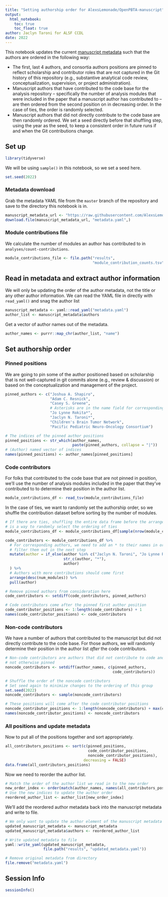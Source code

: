 ```yaml
---
title: "Setting authorship order for AlexsLemonade/OpenPBTA-manuscript"
output: 
  html_notebook:
    toc: true
    toc_float: true
author: Jaclyn Taroni for ALSF CCDL
date: 2022
---
```


This notebook updates the current [manuscript metadata](https://github.com/AlexsLemonade/OpenPBTA-manuscript/blob/master/content/metadata.yaml) such that the authors are ordered in the following way:

* The first, last 4 authors, and consortia authors positions are pinned to reflect scholarship and contributor roles that are not captured in the Git history of this repository (e.g., substantive analytical code review, conceptualization, supervision, or project administration).
* Manuscript authors that have contributed to the code base for the analysis repository -- specifically the number of analysis modules that were included in the paper that a manuscript author has contributed to -- are then ordered from the second position on in decreasing order.
In the case of ties, the order is randomly selected.
* Manuscript authors that did not directly contribute to the code base are then randomly ordered. 
We set a seed directly before that shuffling step, using the year as the seed, to keep a consistent order in future runs if and when the Git contributions change.

## Set up

```r
library(tidyverse)
```

We will be using `sample()` in this notebook, so we set a seed here.

```r
set.seed(2022)
```

### Metadata download

Grab the metadata YAML file from the `master` branch of the repository and save to the directory this notebook is in.

```r
manuscript_metadata_url <- "https://raw.githubusercontent.com/AlexsLemonade/OpenPBTA-manuscript/master/content/metadata.yaml"
download.file(manuscript_metadata_url, "metadata.yaml",)
```

### Module contributions file

We calculate the number of modules an author has contributed to in `analyses/count-contributions`. 

```r
module_contributions_file <- file.path("results", 
                                       "module_contribution_counts.tsv")
```


## Read in metadata and extract author information

We will only be updating the order of the author metadata, not the title or any other author information.
We can read the YAML file in directly with `read_yaml()` and snag the author list

```r
manuscript_metadata <- yaml::read_yaml("metadata.yaml")
author_list <- manuscript_metadata$authors
```

Get a vector of author names out of the metadata.

```r
author_names <- purrr::map_chr(author_list, "name")
```

## Set authorship order

### Pinned positions

We are going to pin some of the author positioned based on scholarship that is not well-captured in git commits alone (e.g., review & discussion) or based on the conceptualization and management of the project.

```r
pinned_authors <- c("Joshua A. Shapiro", 
                    "Adam C. Resnick", 
                    "Casey S. Greene",
                    # Asterisks are in the name field for corresponding authors
                    "Jo Lynne Rokita*",  
                    "Jaclyn N. Taroni*",
                    "Children's Brain Tumor Network",
                    "Pacific Pediatric Neuro-Oncology Consortium")

# The indices of the pinned author positions
pinned_positions <- str_which(author_names, 
                              paste(pinned_authors, collapse = "|"))
# (Author) named vector of indices
names(pinned_positions) <- author_names[pinned_positions] 
```

### Code contributors

For folks that contributed to the code base that are not pinned in position, we'll use the number of analysis modules included in the paper that they've contributed to to determine their position in the author list.

```r
module_contributions_df <- read_tsv(module_contributions_file)
```

In the case of ties, we want to randomly set the authorship order, so we shuffle the contribution dataset before sorting by the number of modules.

```r
# If there are ties, shuffling the entire data frame before the arrange() step
# is a way to randomly select the ordering of ties
module_contributions_df <- module_contributions_df[sample(nrow(module_contributions_df)), ]

code_contributors <- module_contributions_df %>%
  # For corresponding authors, we need to add an * to their names in order to
  # filter them out in the next step
  mutate(author = if_else(author %in% c("Jaclyn N. Taroni", "Jo Lynne Rokita"),
                          str_c(author, "*"),
                          author)
  ) %>%
  # Authors with more contributions should come first
  arrange(desc(num_modules)) %>%
  pull(author)

# Remove pinned authors from consideration here
code_contributors <- setdiff(code_contributors, pinned_authors)

# Code contributors come after the pinned first author position
code_contributor_positions <- 1:length(code_contributors) + 1
names(code_contributor_positions) <- code_contributors
```

### Non-code contributors

We have a number of authors that contributed to the manuscript but did not directly contribute to the code base.
For those authors, we will randomly determine their position in the author list _after_ the code contributors.

```r
# Non-code contributors are authors that did not contribute to code and are
# not otherwise pinned
noncode_contributors <- setdiff(author_names, c(pinned_authors,
                                                code_contributors))

# Shuffle the order of the noncode contributors 
# Set seed again to minimize changes to the ordering of this group
set.seed(2022)
noncode_contributors <- sample(noncode_contributors)

# These positions will come after the code contributor positions
noncode_contributor_positions <- 1:length(noncode_contributors) + max(code_contributor_positions)
names(noncode_contributor_positions) <- noncode_contributors
```

### All positions and update metadata

Now to put all of the positions together and sort appropriately.

```r
all_contributors_positions <- sort(c(pinned_positions,
                                     code_contributor_positions,
                                     noncode_contributor_positions), 
                                   decreasing = FALSE)
data.frame(all_contributors_positions)
```

Now we need to reorder the author list.

```r
# Match the order of the author list we read in to the new order
new_order_index <- order(match(author_names, names(all_contributors_positions)))
# Use the new indices to update the author order
reordered_author_list <- author_list[new_order_index]
```

We'll add the reordered author metadata back into the manuscript metadata and write to file.

```r
# We only want to update the author element of the manuscript metadata list
updated_manuscript_metadata <- manuscript_metadata
updated_manuscript_metadata$authors <- reordered_author_list

# Write updated metadata to file
yaml::write_yaml(updated_manuscript_metadata, 
                 file.path("results", "updated_metadata.yaml"))

# Remove original metadata from directory
file.remove("metadata.yaml")
```

## Session Info

```r
sessionInfo()
```

